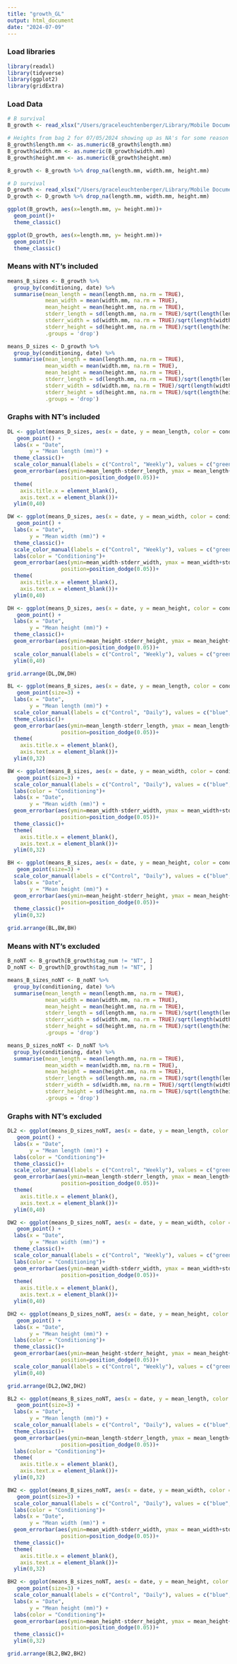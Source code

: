 ```yaml
---
title: "growth_GL"
output: html_document
date: "2024-07-09"
---
```


### Load libraries
```r
library(readxl)
library(tidyverse)
library(ggplot2)
library(gridExtra)

```

### Load Data
```r
# B survival
B_growth <- read_xlsx("/Users/graceleuchtenberger/Library/Mobile Documents/com~apple~CloudDocs/Documents/project-gigas-conditioning-GL/data/sizes/B_2023POGS_small_seed_daily/B_sizes_08022024.xlsx")

# Heights from bag 2 for 07/05/2024 showing up as NA's for some reason when data imported
B_growth$length.mm <- as.numeric(B_growth$length.mm)
B_growth$width.mm <- as.numeric(B_growth$width.mm)
B_growth$height.mm <- as.numeric(B_growth$height.mm)

B_growth <- B_growth %>% drop_na(length.mm, width.mm, height.mm)

# D survival
D_growth <- read_xlsx("/Users/graceleuchtenberger/Library/Mobile Documents/com~apple~CloudDocs/Documents/project-gigas-conditioning-GL/data/sizes/D_2023POGS_small_seed_weekly/D_sizes_08022024.xlsx")
D_growth <- D_growth %>% drop_na(length.mm, width.mm, height.mm)

```

```r
ggplot(B_growth, aes(x=length.mm, y= height.mm))+
  geom_point()+
  theme_classic()
```
```r
ggplot(D_growth, aes(x=length.mm, y= height.mm))+
  geom_point()+
  theme_classic()
```




### Means with NT's included
```r
means_B_sizes <- B_growth %>%
  group_by(conditioning, date) %>%
  summarise(mean_length = mean(length.mm, na.rm = TRUE),
            mean_width = mean(width.mm, na.rm = TRUE),
            mean_height = mean(height.mm, na.rm = TRUE), 
            stderr_length = sd(length.mm, na.rm = TRUE)/sqrt(length(length.mm)),
            stderr_width = sd(width.mm, na.rm = TRUE)/sqrt(length(width.mm)),
            stderr_height = sd(height.mm, na.rm = TRUE)/sqrt(length(height.mm)),
            .groups = 'drop')

means_D_sizes <- D_growth %>%
  group_by(conditioning, date) %>%
  summarise(mean_length = mean(length.mm, na.rm = TRUE),
            mean_width = mean(width.mm, na.rm = TRUE),
            mean_height = mean(height.mm, na.rm = TRUE), 
            stderr_length = sd(length.mm, na.rm = TRUE)/sqrt(length(length.mm)),
            stderr_width = sd(width.mm, na.rm = TRUE)/sqrt(length(width.mm)),
            stderr_height = sd(height.mm, na.rm = TRUE)/sqrt(length(height.mm)),
            .groups = 'drop')


```

### Graphs with NT's included
```r

DL <- ggplot(means_D_sizes, aes(x = date, y = mean_length, color = conditioning)) +
   geom_point() +
  labs(x = "Date",
       y = "Mean length (mm)") +
  theme_classic()+
  scale_color_manual(labels = c("Control", "Weekly"), values = c("green","purple"))+
  geom_errorbar(aes(ymin=mean_length-stderr_length, ymax = mean_length+stderr_length), width=.2,
                 position=position_dodge(0.05))+
  theme(
    axis.title.x = element_blank(),       
    axis.text.x = element_blank())+
  ylim(0,40)

DW <- ggplot(means_D_sizes, aes(x = date, y = mean_width, color = conditioning)) +
   geom_point() +
  labs(x = "Date",
       y = "Mean width (mm)") +
  theme_classic()+
  scale_color_manual(labels = c("Control", "Weekly"), values = c("green","purple"))+
  labs(color = "Conditioning")+
  geom_errorbar(aes(ymin=mean_width-stderr_width, ymax = mean_width+stderr_width), width=.2,
                 position=position_dodge(0.05))+
  theme(
    axis.title.x = element_blank(),       
    axis.text.x = element_blank())+
  ylim(0,40)

DH <- ggplot(means_D_sizes, aes(x = date, y = mean_height, color = conditioning)) +
   geom_point() +
  labs(x = "Date",
       y = "Mean height (mm)") +
  theme_classic()+
  geom_errorbar(aes(ymin=mean_height-stderr_height, ymax = mean_height+stderr_height), width=.2,
                 position=position_dodge(0.05))+
  scale_color_manual(labels = c("Control", "Weekly"), values = c("green","purple"))+
  ylim(0,40)

grid.arrange(DL,DW,DH)


```



```r
BL <- ggplot(means_B_sizes, aes(x = date, y = mean_length, color = conditioning)) +
   geom_point(size=3) +
  labs(x = "Date",
       y = "Mean length (mm)") +
  scale_color_manual(labels = c("Control", "Daily"), values = c("blue","red"))+
  theme_classic()+
  geom_errorbar(aes(ymin=mean_length-stderr_length, ymax = mean_length+stderr_length), width=.2,
                 position=position_dodge(0.05))+
  theme(
    axis.title.x = element_blank(),       
    axis.text.x = element_blank())+
  ylim(0,32)

BW <- ggplot(means_B_sizes, aes(x = date, y = mean_width, color = conditioning)) +
   geom_point(size=3) +
  scale_color_manual(labels = c("Control", "Daily"), values = c("blue","red"))+
  labs(color = "Conditioning")+
  labs(x = "Date",
       y = "Mean width (mm)") +
  geom_errorbar(aes(ymin=mean_width-stderr_width, ymax = mean_width+stderr_width), width=.2,
                 position=position_dodge(0.05))+
  theme_classic()+
  theme(
    axis.title.x = element_blank(),       
    axis.text.x = element_blank())+
  ylim(0,32)

BH <- ggplot(means_B_sizes, aes(x = date, y = mean_height, color = conditioning)) +
   geom_point(size=3) +
  scale_color_manual(labels = c("Control", "Daily"), values = c("blue","red"))+
  labs(x = "Date",
       y = "Mean height (mm)") +
  geom_errorbar(aes(ymin=mean_height-stderr_height, ymax = mean_height+stderr_height), width=.2,
                 position=position_dodge(0.05))+
  theme_classic()+
  ylim(0,32)

grid.arrange(BL,BW,BH)
```

### Means with NT's excluded

```r
B_noNT <- B_growth[B_growth$tag_num != "NT", ]
D_noNT <- D_growth[D_growth$tag_num != "NT", ]
```


```r
means_B_sizes_noNT <- B_noNT %>%
  group_by(conditioning, date) %>%
  summarise(mean_length = mean(length.mm, na.rm = TRUE),
            mean_width = mean(width.mm, na.rm = TRUE),
            mean_height = mean(height.mm, na.rm = TRUE), 
            stderr_length = sd(length.mm, na.rm = TRUE)/sqrt(length(length.mm)),
            stderr_width = sd(width.mm, na.rm = TRUE)/sqrt(length(width.mm)),
            stderr_height = sd(height.mm, na.rm = TRUE)/sqrt(length(height.mm)),
            .groups = 'drop')

means_D_sizes_noNT <- D_noNT %>%
  group_by(conditioning, date) %>%
  summarise(mean_length = mean(length.mm, na.rm = TRUE),
            mean_width = mean(width.mm, na.rm = TRUE),
            mean_height = mean(height.mm, na.rm = TRUE), 
            stderr_length = sd(length.mm, na.rm = TRUE)/sqrt(length(length.mm)),
            stderr_width = sd(width.mm, na.rm = TRUE)/sqrt(length(width.mm)),
            stderr_height = sd(height.mm, na.rm = TRUE)/sqrt(length(height.mm)),
            .groups = 'drop')
```

### Graphs with NT's excluded
```r

DL2 <- ggplot(means_D_sizes_noNT, aes(x = date, y = mean_length, color = conditioning)) +
   geom_point() +
  labs(x = "Date",
       y = "Mean length (mm)") +
  labs(color = "Conditioning")+
  theme_classic()+
  scale_color_manual(labels = c("Control", "Weekly"), values = c("green","purple"))+
  geom_errorbar(aes(ymin=mean_length-stderr_length, ymax = mean_length+stderr_length), width=.2,
                 position=position_dodge(0.05))+
  theme(
    axis.title.x = element_blank(),       
    axis.text.x = element_blank())+
  ylim(0,40)

DW2 <- ggplot(means_D_sizes_noNT, aes(x = date, y = mean_width, color = conditioning)) +
   geom_point() +
  labs(x = "Date",
       y = "Mean width (mm)") +
  theme_classic()+
  scale_color_manual(labels = c("Control", "Weekly"), values = c("green","purple"))+
  labs(color = "Conditioning")+
  geom_errorbar(aes(ymin=mean_width-stderr_width, ymax = mean_width+stderr_width), width=.2,
                 position=position_dodge(0.05))+
  theme(
    axis.title.x = element_blank(),       
    axis.text.x = element_blank())+
  ylim(0,40)

DH2 <- ggplot(means_D_sizes_noNT, aes(x = date, y = mean_height, color = conditioning)) +
   geom_point() +
  labs(x = "Date",
       y = "Mean height (mm)") +
  labs(color = "Conditioning")+
  theme_classic()+
  geom_errorbar(aes(ymin=mean_height-stderr_height, ymax = mean_height+stderr_height), width=.2,
                 position=position_dodge(0.05))+
  scale_color_manual(labels = c("Control", "Weekly"), values = c("green","purple"))+
  ylim(0,40)

grid.arrange(DL2,DW2,DH2)

```






```r
BL2 <- ggplot(means_B_sizes_noNT, aes(x = date, y = mean_length, color = conditioning)) +
   geom_point(size=3) +
  labs(x = "Date",
       y = "Mean length (mm)") +
  scale_color_manual(labels = c("Control", "Daily"), values = c("blue","red"))+
  theme_classic()+
  geom_errorbar(aes(ymin=mean_length-stderr_length, ymax = mean_length+stderr_length), width=.2,
                 position=position_dodge(0.05))+
  labs(color = "Conditioning")+
  theme(
    axis.title.x = element_blank(),       
    axis.text.x = element_blank())+
  ylim(0,32)

BW2 <- ggplot(means_B_sizes_noNT, aes(x = date, y = mean_width, color = conditioning)) +
   geom_point(size=3) +
  scale_color_manual(labels = c("Control", "Daily"), values = c("blue","red"))+
  labs(color = "Conditioning")+
  labs(x = "Date",
       y = "Mean width (mm)") +
  geom_errorbar(aes(ymin=mean_width-stderr_width, ymax = mean_width+stderr_width), width=.2,
                 position=position_dodge(0.05))+
  theme_classic()+
  theme(
    axis.title.x = element_blank(),       
    axis.text.x = element_blank())+
  ylim(0,32)

BH2 <- ggplot(means_B_sizes_noNT, aes(x = date, y = mean_height, color = conditioning)) +
   geom_point(size=3) +
  scale_color_manual(labels = c("Control", "Daily"), values = c("blue","red"))+
  labs(x = "Date",
       y = "Mean height (mm)") +
  labs(color = "Conditioning")+
  geom_errorbar(aes(ymin=mean_height-stderr_height, ymax = mean_height+stderr_height), width=.2,
                 position=position_dodge(0.05))+
  theme_classic()+
  ylim(0,32)

grid.arrange(BL2,BW2,BH2)
```

